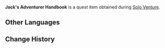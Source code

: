 {{Item Infobox
|id           = 100603
|image        = Item Parcel.png
|type         = Quest Items
|description  = Jack's Adventurer Handbook. Issued by the Guild to every newly recruited adventurer, Jack has carefully wrapped his in a cloth and packed it into a box.
|source1      = Found during [[Solo Venture]]
}}
'''Jack's Adventurer Handbook''' is a quest item obtained during [[Solo Venture]].

==Other Languages==
{{Other Languages
|en      = Jack's Adventurer Handbook
|zhs     = 杰克的冒险之证
|zhs_rm  = Jiékè de Màoxiǎn zhī Zhèng
|zht     = 傑克的冒險之證
|zht_rm  = Jiékè de Màoxiǎn zhī Zhèng
|zh_tl   = Jack's Proof of Adventure
|ja      = ジャックの冒険の証
|ja_rm   = Jakku no Bouken no Akashi
|ja_tl   = 
|ko      = 잭의 모험 핸드북
|ko_rm   = 
|ko_tl   = 
|es      = Manual del aventurero de Jack
|es_tl   = 
|fr      = Guide de l'aventurier de Jack
|fr_tl   = Jack's Adventurer's Guide
|ru      = Лицензия Джека
|ru_tl   = 
|th      = คู่มือนักผจญภัยของ Jack
|th_rm   = 
|th_tl   = 
|vi      = Bằng Chứng Mạo Hiểm của Jack
|vi_tl   = 
|de      = Jacks Abenteurerlizenz
|de_tl   = Jack's Adventurer License
|id      = Panduan Petualang Jack
|id_tl   = Adventurer Jack's Guide
|pt      = Licença de Aventura de Jack
|pt_tl   = 
}}

==Change History==
{{Change History|1.0}}